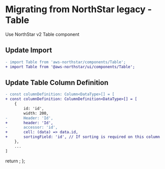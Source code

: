 
<Meta title="Migration/Table" />

# Migrating from NorthStar legacy - Table

Use <Link href='https://aws.github.io/aws-northstar/?path=/story/components-table--default' target='_blank' external>NorthStar v2 Table component</Link>

## Update Import

```diff
- import Table from 'aws-northstar/components/Table';
+ import Table from '@aws-northstar/ui/components/Table';
```

## Update Table Column Definition

```diff
- const columnDefinition: Column<DataType>[] = [
+ const columnDefinition: ColumnDefinition<DataType>[] = [
    {
        id: 'id',
        width: 200,
-       Header: 'Id',
+       header: 'Id',
-       accessor: 'id',
+       cell: (data) => data.id,
+       sortingField: 'id', // If sorting is required on this column
    },
    ...
]
```

  return <SyntaxHighlighter/>;
};